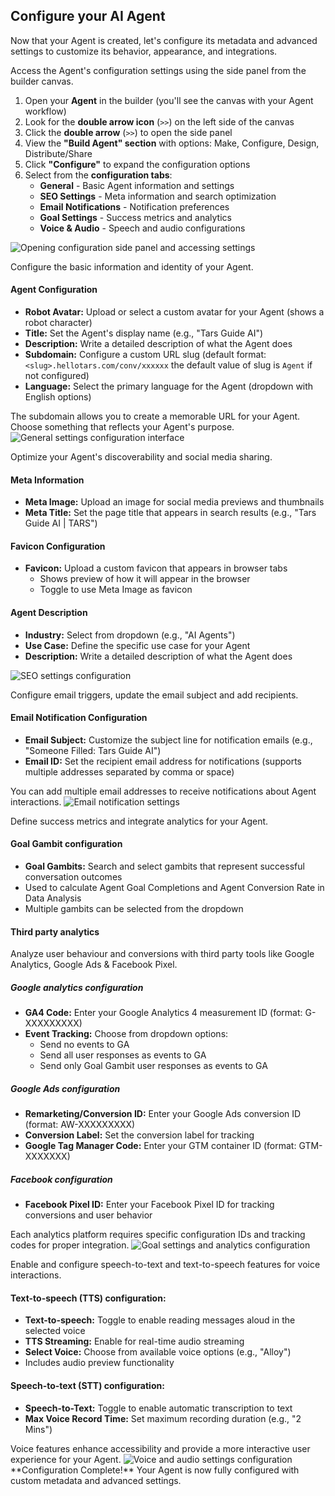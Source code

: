 ## Configure your AI Agent

Now that your Agent is created, let's configure its metadata and advanced settings to customize its behavior, appearance, and integrations.

<AccordionGroup>
<Accordion title="Navigate to Configuration" defaultOpen="true">

Access the Agent's configuration settings using the side panel from the builder canvas.

1. Open your **Agent** in the builder (you'll see the canvas with your Agent workflow)
2. Look for the **double arrow icon** (`>>`) on the left side of the canvas
3. Click the **double arrow** (`>>`) to open the side panel
4. View the **"Build Agent" section** with options: Make, Configure, Design, Distribute/Share
5. Click **"Configure"** to expand the configuration options
6. Select from the **configuration tabs**:
   - **General** - Basic Agent information and settings
   - **SEO Settings** - Meta information and search optimization
   - **Email Notifications** - Notification preferences
   - **Goal Settings** - Success metrics and analytics
   - **Voice & Audio** - Speech and audio configurations

<Frame>
  <img src="/images/quickstart/configure/configuration-navigation.gif" alt="Opening configuration side panel and accessing settings" />
</Frame>
  
</Accordion>
<Accordion title="General settings">

Configure the basic information and identity of your Agent.

#### Agent Configuration
- **Robot Avatar:** Upload or select a custom avatar for your Agent (shows a robot character)
- **Title:** Set the Agent's display name (e.g., "Tars Guide AI")
- **Description:** Write a detailed description of what the Agent does
- **Subdomain:** Configure a custom URL slug (default format: `<slug>.hellotars.com/conv/xxxxxx` the default value of slug is `Agent` if not configured)
- **Language:** Select the primary language for the Agent (dropdown with English options)

<Tip>
  The subdomain allows you to create a memorable URL for your Agent. Choose something that reflects your Agent's purpose.
</Tip>

<Frame>
  <img src="/images/quickstart/configure/general-settings.png" alt="General settings configuration interface" />
</Frame>
  
</Accordion>
<Accordion title="SEO settings">

Optimize your Agent's discoverability and social media sharing.

#### Meta Information
- **Meta Image:** Upload an image for social media previews and thumbnails
- **Meta Title:** Set the page title that appears in search results (e.g., "Tars Guide AI | TARS")

#### Favicon Configuration
- **Favicon:** Upload a custom favicon that appears in browser tabs
  - Shows preview of how it will appear in the browser
  - Toggle to use Meta Image as favicon

#### Agent Description
- **Industry:** Select from dropdown (e.g., "AI Agents")
- **Use Case:** Define the specific use case for your Agent
- **Description:** Write a detailed description of what the Agent does

<Frame>
  <img src="/images/quickstart/configure/seo-settings.png" alt="SEO settings configuration" />
</Frame>
  
</Accordion>
<Accordion title="Email notification settings">

Configure email triggers, update the email subject and add recipients.

#### Email Notification Configuration
- **Email Subject:** Customize the subject line for notification emails (e.g., "Someone Filled: Tars Guide AI")
- **Email ID:** Set the recipient email address for notifications (supports multiple addresses separated by comma or space)

<Info>
  You can add multiple email addresses to receive notifications about Agent interactions.
</Info>

<Frame>
  <img src="/images/quickstart/configure/email-notification.png" alt="Email notification settings" />
</Frame>
  
</Accordion>
<Accordion title="Goal settings">

Define success metrics and integrate analytics for your Agent.

#### Goal Gambit configuration
- **Goal Gambits:** Search and select gambits that represent successful conversation outcomes
- Used to calculate Agent Goal Completions and Agent Conversion Rate in Data Analysis
- Multiple gambits can be selected from the dropdown

#### Third party analytics
Analyze user behaviour and conversions with third party tools like Google Analytics, Google Ads & Facebook Pixel.

##### Google analytics configuration
- **GA4 Code:** Enter your Google Analytics 4 measurement ID (format: G-XXXXXXXXX)
- **Event Tracking:** Choose from dropdown options:
  - Send no events to GA
  - Send all user responses as events to GA
  - Send only Goal Gambit user responses as events to GA

##### Google Ads configuration
- **Remarketing/Conversion ID:** Enter your Google Ads conversion ID (format: AW-XXXXXXXXX)
- **Conversion Label:** Set the conversion label for tracking
- **Google Tag Manager Code:** Enter your GTM container ID (format: GTM-XXXXXXX)

##### Facebook configuration
- **Facebook Pixel ID:** Enter your Facebook Pixel ID for tracking conversions and user behavior

<Info>
  Each analytics platform requires specific configuration IDs and tracking codes for proper integration.
</Info>

<Frame>
  <img src="/images/quickstart/configure/goal-settings.png" alt="Goal settings and analytics configuration" />
</Frame>
  
</Accordion>
<Accordion title="Voice & Audio Settings">

Enable and configure speech-to-text and text-to-speech features for voice interactions.

#### Text-to-speech (TTS) configuration:
- **Text-to-speech:** Toggle to enable reading messages aloud in the selected voice
- **TTS Streaming:** Enable for real-time audio streaming
- **Select Voice:** Choose from available voice options (e.g., "Alloy")
- Includes audio preview functionality

#### Speech-to-text (STT) configuration:
- **Speech-to-Text:** Toggle to enable automatic transcription to text
- **Max Voice Record Time:** Set maximum recording duration (e.g., "2 Mins")

<Tip>
  Voice features enhance accessibility and provide a more interactive user experience for your Agent.
</Tip>

<Frame>
  <img src="/images/quickstart/configure/voice-audio.png" alt="Voice and audio settings configuration" />
</Frame>

<Check>
  **Configuration Complete!** Your Agent is now fully configured with custom metadata and advanced settings.
</Check>
</Accordion>


</AccordionGroup>
